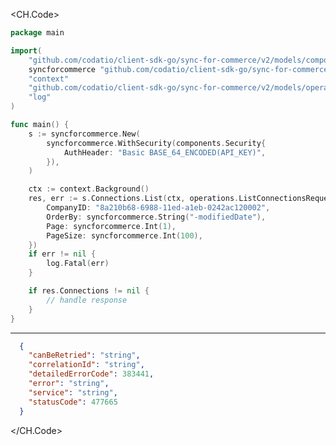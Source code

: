 
<CH.Code>
```go List.go
package main

import(
	"github.com/codatio/client-sdk-go/sync-for-commerce/v2/models/components"
	syncforcommerce "github.com/codatio/client-sdk-go/sync-for-commerce/v2"
	"context"
	"github.com/codatio/client-sdk-go/sync-for-commerce/v2/models/operations"
	"log"
)

func main() {
    s := syncforcommerce.New(
        syncforcommerce.WithSecurity(components.Security{
            AuthHeader: "Basic BASE_64_ENCODED(API_KEY)",
        }),
    )

    ctx := context.Background()
    res, err := s.Connections.List(ctx, operations.ListConnectionsRequest{
        CompanyID: "8a210b68-6988-11ed-a1eb-0242ac120002",
        OrderBy: syncforcommerce.String("-modifiedDate"),
        Page: syncforcommerce.Int(1),
        PageSize: syncforcommerce.Int(100),
    })
    if err != nil {
        log.Fatal(err)
    }

    if res.Connections != nil {
        // handle response
    }
}
```
---

```json Example Response
  {
    "canBeRetried": "string",
    "correlationId": "string",
    "detailedErrorCode": 383441,
    "error": "string",
    "service": "string",
    "statusCode": 477665
  }
```
</CH.Code>
